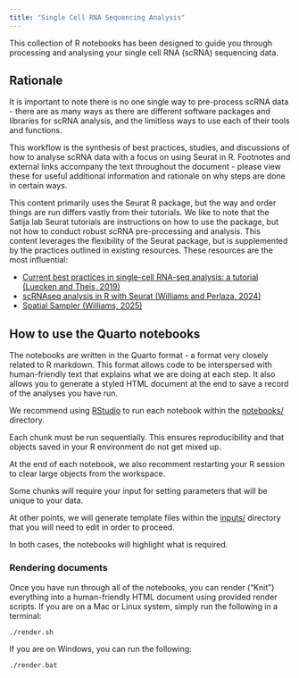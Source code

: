 ```yaml
---
title: "Single Cell RNA Sequencing Analysis"
---
```


This collection of R notebooks has been designed to guide you through processing and analysing your single cell RNA (scRNA) sequencing data.

## Rationale

It is important to note there is no one single way to pre-process scRNA data - there are as many ways as there are different software packages and libraries for scRNA analysis, and the limitless ways to use each of their tools and functions.

This workflow is the synthesis of best practices, studies, and discussions of how to analyse scRNA data with a focus on using Seurat in R. Footnotes and external links accompany the text throughout the document - please view these for useful additional information and rationale on why steps are done in certain ways.

This content primarily uses the Seurat R package, but the way and order things are run differs vastly from their tutorials. We like to note that the Satija lab Seurat tutorials are instructions on how to use the package, but not how to conduct robust scRNA pre-processing and analysis. This content leverages the flexibility of the Seurat package, but is supplemented by the practices outlined in existing resources. These resources are the most influential:

-   [Current best practices in single-cell RNA-seq analysis: a tutorial (Luecken and Theis, 2019)](https://www.embopress.org/doi/full/10.15252/msb.20188746)
-   [scRNAseq analysis in R with Seurat (Williams and Perlaza, 2024)](https://swbioinf.github.io/scRNAseqInR_Doco/)
-   [Spatial Sampler (Williams, 2025)](https://swbioinf.github.io/spatialsnippets/)

## How to use the Quarto notebooks

The notebooks are written in the Quarto format - a format very closely related to R markdown. This format allows code to be interspersed with human-friendly text that explains what we are doing at each step. It also allows you to generate a styled HTML document at the end to save a record of the analyses you have run.

We recommend using [RStudio](https://posit.co/download/rstudio-desktop/) to run each notebook within the [notebooks/](notebooks/) directory.

Each chunk must be run sequentially. This ensures reproducibility and that objects saved in your R environment do not get mixed up.

At the end of each notebook, we also recomment restarting your R session to clear large objects from the workspace.

Some chunks will require your input for setting parameters that will be unique to your data.

At other points, we will generate template files within the [inputs/](inputs/) directory that you will need to edit in order to proceed.

In both cases, the notebooks will highlight what is required.

### Rendering documents

Once you have run through all of the notebooks, you can render ("Knit") everything into a human-friendly HTML document using provided render scripts. If you are on a Mac or Linux system, simply run the following in a terminal:

```bash
./render.sh
```

If you are on Windows, you can run the following:

```console
./render.bat
```
